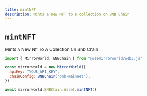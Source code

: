 ```yaml
---
title: mintNFT
description: Mints a new NFT to a collection on BNB Chain
---
```


# `mintNFT`

Mints A New Nft To A Collection On Bnb Chain

```js
import { MirrorWorld, BNBChain } from "@usemirrorworld/web3.js"

const mirrorworld = new MirrorWorld({
  apiKey: "YOUR_API_KEY",
  chainConfig: BNBChain("bnb-mainnet"),
})

await mirrorworld.BNBChain.Asset.mintNFT()
```
